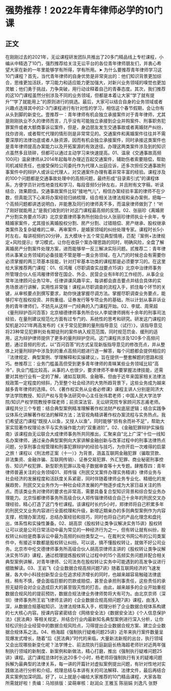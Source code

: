 # 强势推荐！2022年青年律师必学的10门课
## 正文
在刚刚过去的2021年，无讼课程研发团队共推出了20多门精品线上专栏课程，小编从中精选了10门，强烈推荐给关注无讼平台的各位青年律师朋友们，并衷心希望大家在新的一年里能够学有所得，学有所用。➤ 为什么要推荐青年律师学习这10门课程？首先，当代青年律师的自身优势是非常突出的：他们知识背景更加综合，思维更加活跃，学习能力和适应能力更加强大，对新兴业务领域的嗅觉也更加灵敏；他们勇于挑战，力争突破，用行动诠释着自己的青春态度。其次，我们推荐的这10门课程虽然分别涉及不同的业务领域，但都是本着让大家“学了就有提升”“学了就能用上”的原则进行的挑选。最后，大家可以结合自身的业务领域或者兴趣点选择其中的2-3门课程进行有针对性的学习，相信这个春节假期，会让你有从头到脚的新变化。壹推荐一：青年律师有机会独立承接案件对于青年律师，尤其是刚刚执业不久的律师而言，几乎没有可能独立承接到企业并购案件、刑事职务犯罪案件或者大额商事诉讼案件，但是，身边朋友发生交通事故或者离婚财产纠纷，找你咨询，或者帮忙代理的情形则是非常常见的。交通案件和离婚案件往往并不需要深厚的法律功底或者人脉资源，因而有机会独立承接案件，同时承接这类案件也是青年律师提高办案能力以及开拓案源的有效途径。办理这两类案件涉及到的知识点虽然多且琐碎，但都可以通过主动学习来快速提高。01、温泉《交通事故高频100问》温泉律师从2014年起每年办理近百起交通案件，辅助伤者索要赔偿，帮助司机减轻责任，也接受保险公司委托作为代理人出庭应诉，还多次担任交通事故刑事案件中的辩护人或诉讼代理人，对交通案件办理有着非常丰富的经验。课程涉及的100个问题都是交通事故处理中的高频问题，最终形成“目录索引式”的课程体系，方便学员针对性地查找和学习，每段音频5分钟左右，并且附有文字稿，听读结合，效果颇佳。交通事故案件比较“接地气儿”，相信办案经验丰富的律师不在少数，但真能沉下心来将办案经验归纳梳理，结合相关法律法规和亲办案例，把每一个高频问题都讲透说明白，并能惠及同行的律师真不多，而温泉律师做到了！“听了刚好就能用上”是我们收到的针对这门课程最高频的反馈。02、张丽珍《离婚房产分割实务要点15讲》北京安嘉律师事务所创始合伙人张丽珍律师执业十余年，专精婚家案件，尤其擅长离婚股权分割、房产分割、过错赔偿、房产继承、股权继承类案件及复杂疑难的二审、再审案件，是婚家领域的纠纷处理专家。课程时长5小时左右，每讲视频约20分钟，五大模块十五个常见典型情境，匹配『案例+法律规定+风险提示』学习模式，让你在收获个案办理思路的同时，明确风险，全盘了解离婚房产分割案件处理方案，进而能够举一反三解决实际问题。贰推荐二：青年律师从事某业务领域的必备技能不管是哪一类业务领域，在入门的时候总会有需要你必须掌握的两三项基本技能，针对打牢基本功类的课程那是必须要学习的。在这里给大家推荐两门课程：01、任鸿雁《尽职调查实战要点15讲》北京中治律师事务所管理合伙人任鸿雁律师曾在国企、外企、民营企业有8年的工作经历，从事企业常年法律顾问业务12年。任律讲课风趣平实，每讲都会直击要点并结合具体的实务场景进行讲解，实用性非常强！课程从尽职调查的流程入手，抓住每个环节的关键，从审核要点到撰写要求，助你快速掌握尽调方法。掌握尽职调查业务要点，能够打牢在股权投资、并购重组、证券发行等专项业务的基础，所以计划从事非诉业务的青年律师们，不妨先从这样一门经典的入门课程开始。02、李斌、周荣超《量刑辩护百问百答》北京植德律师事务所合伙人李斌律师拥有十余年的刑事司法经验，在量刑建议规范化方面有过专门的、系统性的思考和研究。研发这门课程的契机是2021年两高发布的《关于常见犯罪的量刑指导意见（试行）》，该指导意见将23种常见犯罪判处有期徒刑的案件纳入规范范围，同时规范罚金、缓刑的适用，这为辩护律师提供了更多的量刑辩护空间。这门课程共涉及120多个高频问题，通过音频的形式，以“百问百答”的方式呈现新版指导意见的修改亮点，并从整体上对量刑辩护中涉及到的重点高频问题进行逐一解答，每个问题都会提供相应的『法律规定、典型案例、学理解释和实操建议』，旨在提供一整套解题的思路和技巧。叁推荐三：业务门槛虽高但受到更多青年律师的青睐某些业务领域比较“高冷”，执业门槛比较高，从事的人也很少，要求律师不单单要掌握法律技能，还需要对其他行业有一定的了解，诸如互联网、金融等。但由于近年来国家相关法律法规政策一定程度的倾斜，乃至整个社会经济的大势所趋背景下，这些业务成为越来越多青年律师的选择。01、《著作权实务从业者必修课》课程主讲人分别是同济大学法学院教授、知识产权与竞争法研究中心主任张伟君老师；中国人民大学法学院/知识产权学院教授李琛老师；前资深法官、无讼研究院专家顾问苏志甫老师。课程共分三个专题：结合典型案例精准理解著作权法财产权底层逻辑；结合实践争议体系化讲解著作权法的解释方法；法官视角精讲著作权办案流程与实务热点。我们希望这门课程“既授人以鱼，又授人以渔”，同时能够“损有余而补不足”，帮助大家实现著作权理论水平与实务操作能力的“双重进阶”。02、《金融犯罪辩护实操指南》该课程由无讼联合大成律师事务所共同推出，汇聚来自“北上广深”十位一线知名办案律师，通过亲办典型案例向大家讲解金融创新与改革过程中的刑事法律热点问题，分享刑事合规管理和刑事犯罪辩护的经验与技巧，为你开启一次难得的启蒙之旅！课程以《刑法修正案（十一）》为背景，涵盖互联网金融犯罪（骗取贷款、非法集资、金融诈骗、互联网传销）、证券交易犯罪、外汇犯罪、商业秘密刑事控告、知识产权犯罪、新型职务犯罪以及电子数据审查等十大专题。肆推荐四：青年律师普遍关注的业务领域01、郑传锴《刑民交叉案件办理实务精讲》律师业务与社会经济的发展程度和活跃度关系紧密，同时伴随着律师业务专业化、精细化的发展趋势，刑民交叉业务作为一种社会经济发展的产物逐步成为大家日益关注的热点。而该类业务对律师的要求也非常高，需要具备复合型知识背景和综合型业务办理能力。北京恒都律师事务所高级合伙人郑传锴律师结合自己十余年的刑民交叉办理经验，精心打造了这门专栏课程。该课程时长约5小时，郑律师将自己积累多年的刑民交叉业务内容进行全面梳理和升级，新增近期亲办的多则典型案例作为内容支撑，梳理办案流程，总结办案经验和技巧，同时也将自己的产品化理念和盘托出，体系性和实操性兼备。02、胡高崇《股权转让类争议解决实务15讲》股权转让可以说是公司日常活动中最为常见的一种经济行为之一，但有转让就有纠纷，股权转让纠纷是商事诉讼中最为高频的纠纷类型之一。在裁判文书网公布的公司类案件中，有接近半数都是股权转让纠纷。可以说，搞不懂股权转让，就做不好公司业务。北京市中伦文德律师事务所高级合伙人胡高崇律师主讲的《股权转让类争议解决实务15讲》课程，通过梳理提炼股权转让过程中的15个高频实务问题并配合相关典型案例讲解，对青年律师、公司法务在股权转让实务中可能遇到的高发争议进行细致解读。03、王岩飞《企业数据合规高频问题7讲》随着互联网经济的飞速发展，各大中小科技创新型企业在追求经济增长的同时，也越来越容易触碰法律底线，稍有不慎，便会面临巨额的罚款或赔偿，甚至会承担刑事责任，这些责任的承担无疑将会对企业造成巨大的甚至毁灭性的打击。由此，越来越多的企业开始重视数据合规风险的提前预防，数据合规法律业务律师势将大有可为。由北京京师（深圳）律师事务所王岩飞律师主讲的《企业数据合规高频问题7讲》课程，由浅入深，从数据合规基础知识、法律法规体系入手，梳理分析了企业数据合规体系构建的七大核心内容。授课内容紧密结合《网络安全法》《数据安全法》《个人信息保护法》《民法典》等相关规定，并结合行业内最新知名典型案例进行深入分析，让你轻松识别企业经营中的数据合规风险点，习得提出企业数据合规方案、建立企业数据合规体系之法。04、杨海超《强制执行疑难问题25讲》近年来执行案件数量呈现爆发式增长，随着“后《民法典》”时代的来临，大量新法新规的出台，执行领域又会出现哪些新变化呢？法学博士、前法院执行庭副庭长杨海超老师针对近两年强制执行领域的新制度、新案例和新做法，精心打磨，推出《强制执行疑难问题25讲》课程。这门课程总体时长达20多个小时，杨老师将强制执行有关的疑难问题拆解为最典型的法律关系，每一讲的开篇针对虚拟案例提出问题，有针对性地对实践做法进行分析和介绍，梳理总结与本讲有关的司法解释、法律文件，最后再结合真实案例加深巩固。好了，以上就是小编给大家推荐的10门精品课程，大家各取所需就好啦！责编：马旭排版：梁萌审核：赵润众 王雅玉 陈丽娟 刘逸凡 张野